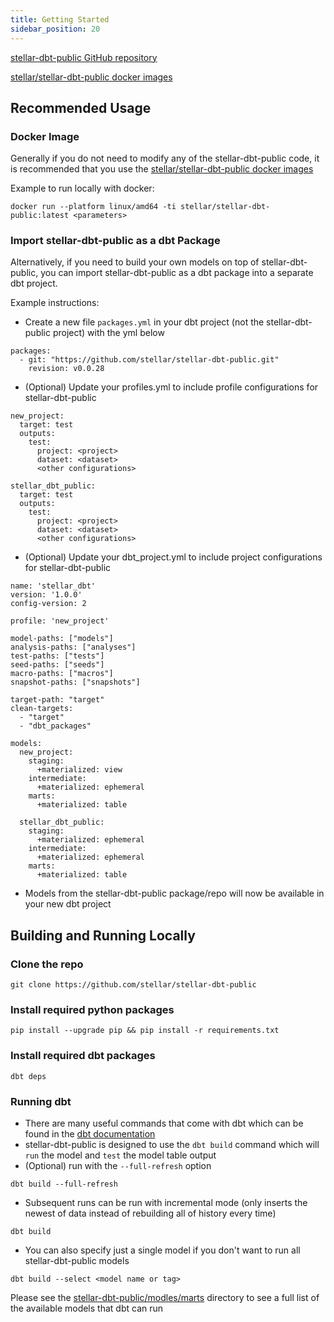 ```yaml
---
title: Getting Started 
sidebar_position: 20
---
```


[stellar-dbt-public GitHub repository](https://github.com/stellar/stellar-dbt-public/tree/master)

[stellar/stellar-dbt-public docker images](https://hub.docker.com/r/stellar/stellar-dbt-public)

## Recommended Usage

### Docker Image

Generally if you do not need to modify any of the stellar-dbt-public code, it is recommended that you use the [stellar/stellar-dbt-public docker images](https://hub.docker.com/r/stellar/stellar-dbt-public)

Example to run locally with docker:

```
docker run --platform linux/amd64 -ti stellar/stellar-dbt-public:latest <parameters>
```

### Import stellar-dbt-public as a dbt Package

Alternatively, if you need to build your own models on top of stellar-dbt-public, you can import stellar-dbt-public as a dbt package into a separate dbt project.

Example instructions:

* Create a new file `packages.yml` in your dbt project (not the stellar-dbt-public project) with the yml below

```
packages:
  - git: "https://github.com/stellar/stellar-dbt-public.git"
    revision: v0.0.28
```

* (Optional) Update your profiles.yml to include profile configurations for stellar-dbt-public

```
new_project:
  target: test
  outputs:
    test:
      project: <project>
      dataset: <dataset>
      <other configurations>

stellar_dbt_public:
  target: test
  outputs:
    test:
      project: <project>
      dataset: <dataset>
      <other configurations>
```

* (Optional) Update your dbt_project.yml to include project configurations for stellar-dbt-public

```
name: 'stellar_dbt'
version: '1.0.0'
config-version: 2

profile: 'new_project'

model-paths: ["models"]
analysis-paths: ["analyses"]
test-paths: ["tests"]
seed-paths: ["seeds"]
macro-paths: ["macros"]
snapshot-paths: ["snapshots"]

target-path: "target"
clean-targets:
  - "target"
  - "dbt_packages"

models:
  new_project:
    staging:
      +materialized: view
    intermediate:
      +materialized: ephemeral
    marts:
      +materialized: table

  stellar_dbt_public:
    staging:
      +materialized: ephemeral
    intermediate:
      +materialized: ephemeral
    marts:
      +materialized: table
```

* Models from the stellar-dbt-public package/repo will now be available in your new dbt project

## Building and Running Locally

### Clone the repo

```
git clone https://github.com/stellar/stellar-dbt-public
```

### Install required python packages

```
pip install --upgrade pip && pip install -r requirements.txt

```

### Install required dbt packages

```
dbt deps
```

### Running dbt

* There are many useful commands that come with dbt which can be found in the [dbt documentation](https://docs.getdbt.com/reference/dbt-commands#available-commands)
* stellar-dbt-public is designed to use the `dbt build` command which will `run` the model and `test` the model table output
* (Optional) run with the `--full-refresh` option

```
dbt build --full-refresh
```

* Subsequent runs can be run with incremental mode (only inserts the newest of data instead of rebuilding all of history every time)

```
dbt build
```

* You can also specify just a single model if you don't want to run all stellar-dbt-public models

```
dbt build --select <model name or tag>
```

Please see the [stellar-dbt-public/modles/marts](https://github.com/stellar/stellar-dbt-public/tree/master/models/marts) directory to see a full list of the available models that dbt can run